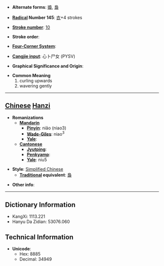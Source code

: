 * '''Alternate forms''': [[嬝]], [[裊]]

* '''[[Wiktionary:Chinese radical index| Radical]] Number 145''': [[Wiktionary:Chinese radical index 衣|衣]]+4 strokes

* '''[[Wiktionary:Chinese total strokes index|Stroke number]]''': [[Wiktionary:Chinese total strokes index 10|10]]

* '''Stroke order''': 

* '''[[Wiktionary:Chinese four corner index|Four-Corner System]]''': 

* '''[[Wiktionary:Chinese Cangjie index|Cangjie input]]''': 心卜尸女 (PYSV)

* '''Graphical Significance and Origin''': 

* '''Common Meaning'''
*#curling upwards
*# wavering gently


----

== [[Chinese]] [[Hanzi]] ==

* '''Romanizations'''
** '''[[Mandarin]]'''
*** '''[[Pinyin]]''': niǎo (niao3)
*** '''[[Wade-Giles]]''': niao<sup>3</sup>
*** '''[[Yale]]''': 
** '''[[Cantonese]]'''
*** '''[[Jyutping]]''':
*** '''[[Penkyamp]]''': 
*** '''[[Yale]]''': niu5

* '''Style''': [[Simplified Chinese]] 
** '''[[Traditional Chinese|Traditional]] equivalent''': [[裊]]

* '''Other info''': 

----

== Dictionary Information ==

* KangXi: 1113.221
* Hanyu Da Zidian: 53076.060

== Technical Information ==

* '''Unicode''':
** Hex: 8885
** Decimal: 34949